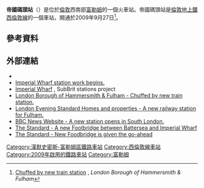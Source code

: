 {{Infobox London station
| name          = 帝國碼頭<br />Imperial Wharf
| image_name    = Imperial Wharf stn western entrance2.JPG
| caption       = 
| manager       = [[倫敦地上鐵|倫敦地上鐵]]
| owner = [[倫敦交通局|倫敦交通局]]
| fare_zone     = 2
| symbol        = overground
| symbol2       = rail
| locale        = [[Sands_End|Sands End]]
| borough       = [[漢默史密斯-富勒姆區|漢默史密斯-富勒姆區]]
| latitude      = 51.47517
| longitude     = -0.18281
| map_type      = Greater London
| platforms     = 2
| events1       = 開通
| years1        = 2009年9月27日
| railexits0910 = {{pad|1em}} 0.119
| railexits1011 = {{increase}} 0.737
| railexits1112 = {{increase}} 1.232
| railexits1213 = {{increase}} 1.580
| railexits1314 = {{increase}} 1.818
| railexits1415 = {{increase}} 1.983
| railcode      = IMW
| access        = yes
| access_note   = <ref>{{citation step free south east rail}}</ref>
| coord_region  = GB-HMF
| dft_category  = E
}}
'''帝國碼頭站'''（{{lang-en|Imperial Wharf railway station}}）是位於[[倫敦|倫敦]]西南部[[富勒姆|富勒姆]]的一個火車站。帝國碼頭站是[[倫敦地上鐵|倫敦地上鐵]][[西倫敦線|西倫敦線]]的一個車站，開通於2009年9月27日<ref>[http://www.lbhf.gov.uk/Directory/News/Chuffed_by_new_train_station.asp Chuffed by new train station] {{webarchive|url=https://web.archive.org/web/20090927065656/http://www.lbhf.gov.uk/Directory/News/Chuffed_by_new_train_station.asp |date=2009-09-27 }}, ''London Borough of Hammersmith & Fulham''</ref>。

==參考資料==
{{reflist}}

==外部連結==
{{Commons category|Imperial Wharf railway station}}
* {{cite web|url=http://www.alwaystouchout.com/project/53|title=Imperial Wharf station|date=2007-10-28|publisher=Always Touch Out|accessdate=2008-07-12|archive-date=2008-06-07|archive-url=https://web.archive.org/web/20080607083055/http://www.alwaystouchout.com/project/53|dead-url=no}}
* [https://web.archive.org/web/20110608213208/http://www.lbhf.gov.uk/Directory/News_Archive/Press_releases/102550_Imperial_Wharf_station_work_begins.asp Imperial Wharf station work begins.]
* [http://www.subbrit.org.uk/sb-sites/stations/i/imperial_wharf/index.shtml Imperial Wharf] {{Wayback|url=http://www.subbrit.org.uk/sb-sites/stations/i/imperial_wharf/index.shtml |date=20090822170728 }}, SubBrit stations project
* [https://web.archive.org/web/20090927065656/http://www.lbhf.gov.uk/Directory/News/Chuffed_by_new_train_station.asp London Borough of Hammersmith & Fulham - Chuffed by new train station.]
* [http://es.homesandproperty.co.uk/imperialwharfnewstation.html London Evening Standard Homes and properties - A new railway station for Fulham.]{{dead link|date=2017年12月 |bot=InternetArchiveBot |fix-attempted=yes }}
* [http://news.bbc.co.uk/2/hi/uk_news/england/london/8280958.stm BBC News Website - A new  station opens in South London.] {{Wayback|url=http://news.bbc.co.uk/2/hi/uk_news/england/london/8280958.stm |date=20190328121639 }}
* [http://www.standard.co.uk/news/london/first-look-at-new-thames-footbridge-which-would-link-chelsea-harbour-and-battersea-8319246.html  The Standard - A new Footbridge between Battersea and Imperial Wharf] {{Wayback|url=http://www.standard.co.uk/news/london/first-look-at-new-thames-footbridge-which-would-link-chelsea-harbour-and-battersea-8319246.html |date=20201108225118 }}
* [http://www.standard.co.uk/news/transport/cyclists-and-pedestrians-would-share-the-first-new-thames-footbridge-built-in-a-decade-8951030.html The Standard - New Foodbridge is given the go-ahead] {{Wayback|url=http://www.standard.co.uk/news/transport/cyclists-and-pedestrians-would-share-the-first-new-thames-footbridge-built-in-a-decade-8951030.html |date=20210524174726 }}
{{倫敦地上鐵西倫敦線}}

{{DEFAULTSORT:Imperial Wharf}}
[[Category:漢默史密斯-富勒姆區鐵路車站|Category:漢默史密斯-富勒姆區鐵路車站]]
[[Category:西倫敦線車站|Category:西倫敦線車站]]
[[Category:2009年啟用的鐵路車站|Category:2009年啟用的鐵路車站]]
[[Category:富勒姆|Category:富勒姆]]